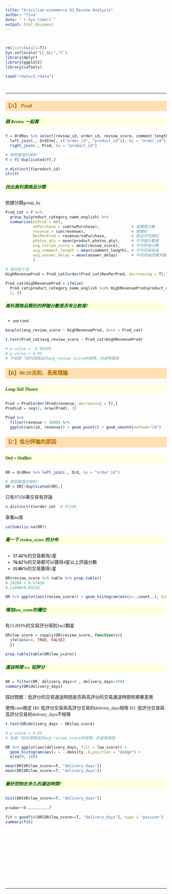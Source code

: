 ```yaml
---
title: "brazilian-ecommerce 02_Review Analysis"
author: "Tina"
date: "`r Sys.time()`"
output: html_document
---
```


<br>

```r
rm(list=ls(all=T))
Sys.setlocale("LC_ALL","C")
library(dplyr)
library(ggplot2)
library(caTools)

load("rdata/Z.rdata")
```
<br><hr>


### 【A】 Prod

##### 跟 Review 一起看
```r
Y = OrdRev %>% select(review_id, order_id, review_score, comment_length, answer_delay) %>% 
  left_join(., OrdItm[, c("order_id", "product_id")], by = "order_id") %>% 
  right_join(., Prod, by = "product_id")

# 移除重複的資料
Y = Y[!duplicated(Y),]

n_distinct(Y$product_id)
str(Y)
```


##### 找出高利潤商品分類

依據分類group_by
```r
Prod_cat = Y %>% 
  group_by(product_category_name_english) %>% 
  summarise(noProd = n(),
            noPurchase = sum(noPurchase),              # 被購買次數
            revenue = sum(revenue),                    # 總獲利
            RevPerProd = revenue/noPurchase,           # 商品平均獲利
            photos_qty = mean(product_photos_qty),     # 平均圖片數量
            avg_review_score = mean(review_score),     # 平均評論分數
            avg_comment_length = mean(comment_length), # 平均評論長度
            avg_answer_delay = mean(answer_delay)      # 平均評論回覆天數
            )  

# 選出前十名
HighRevenueProd = Prod_cat[order(Prod_cat$RevPerProd, decreasing = T),"product_category_name_english"] %>% head(10) 

Prod_cat$HighRevenueProd = ifelse(
  Prod_cat$product_category_name_english %in% HighRevenueProd$product_category_name_english,
  1, 0)

```


##### 高利潤商品類別的評論分數是否有比較高?

* use t.test 

```r
boxplot(avg_review_score ~ HighRevenueProd, data = Prod_cat)

t.test(Prod_cat$avg_review_score ~ Prod_cat$HighRevenueProd)

# p-value =  0.09296
# p-value > 0.05
# 不拒絕「高利潤商品的avg_review_score的相等」的虛無假設
```

### 【B】80/20法則、長尾理論

##### Long-Tail Thoery
```r
Prod = Prod[order(Prod$revenue, decreasing = T),]
Prod$id = seq(1, nrow(Prod), 1)
```



```r
Prod %>%
  filter(revenue > 3000) %>%
  ggplot(aes(id, revenue)) + geom_point() + geom_smooth(method="lm")
```

### 【C】低分評論的原因

##### Ord + OrdRev

```r
OR = OrdRev %>% left_join(., Ord, by = "order_id") 

# 移除重複的資料
OR = OR[!duplicated(OR),]
```

只有97256筆交易有評論
```r
n_distinct(Y$order_id)  # 97256
```


查看na值
```r
colSums(is.na(OR))
```

##### 看一下 review_score 的分布

* **57.42%**的交易都為5星
* **76.62%**的交易都可以獲得4星以上評論分數
* **11.86%**的交易獲得1星
```r
OR$review_score %>% table %>% prop.table()
0.19200 + 0.57420
0.11858+0.03235
```

```r
OR %>% ggplot(aes(review_score)) + geom_histogram(aes(y=..count..), binwidth=0.5)
```


##### 增加low_score的欄位
有15.093%的交易評分得到1or2顆星
```r
OR$low_score = sapply(OR$review_score, function(x){
  ifelse(x<4, TRUE, FALSE)
  })

prop.table(table(OR$low_score))
```


##### 運送時間 v.s. 低評分

```r
OR = filter(OR, delivery_days>0 , delivery_days<100)
summary(OR$delivery_days)
```




探討問題：低評分的交易運送時間是否與高評分的交易運送時間有顯著差異

使用t.test檢定
H0: 低評分交易與高評分交易的delivery_days相等
H1: 低評分交易與高評分交易的delivery_days不相等

```r
t.test(OR$delivery_days ~ OR$low_score)

# p-value < 0.05
# 拒絕「高利潤商品的avg_review_score的相等」的虛無假設
```

```r
OR %>% ggplot(aes(delivery_days, fill = low_score)) + 
  geom_histogram(aes(y = ..density..),position = "dodge") + 
  xlim(0, 100)
```


```r
mean(OR[OR$low_score==F, "delivery_days"])
mean(OR[OR$low_score==T, "delivery_days"])
```

##### 最好控制在多久的運送時間?

```r
hist(OR[OR$low_score==T, "delivery_days"])
```


p-value = 0 ...............?

```r
fit = goodfit(OR[OR$low_score==T, "delivery_days"], type = "poisson")
summary(fit)
```






<br><br><br>
---



<br><br><br><br><hr><br><br><br>

<style>
.caption {
  color: #777;
  margin-top: 10px;
}
p code {
  white-space: inherit;
}
pre {
  word-break: normal;
  word-wrap: normal;
  line-height: 1;
}
pre code {
  white-space: inherit;
}
p,li {
  font-family: "Trebuchet MS", "微軟正黑體", "Microsoft JhengHei";
}

.r{
  line-height: 1.2;
}

title{
  color: #cc0000;
  font-family: "Trebuchet MS", "微軟正黑體", "Microsoft JhengHei";
}

body{
  font-family: "Trebuchet MS", "微軟正黑體", "Microsoft JhengHei";
}

h1,h2,h3,h4,h5{
  color: #008800;
  font-family: "Trebuchet MS", "微軟正黑體", "Microsoft JhengHei";
}

h3{
  color: #b36b00;
  background: #ffe0b3;
  line-height: 2;
  font-weight: bold;
}

h5{
  color: #006000;
  background: #ffffe0;
  line-height: 2;
  font-weight: bold;
}

em{
  color: #0000c0;
  background: #f0f0f0;
  }
</style>


